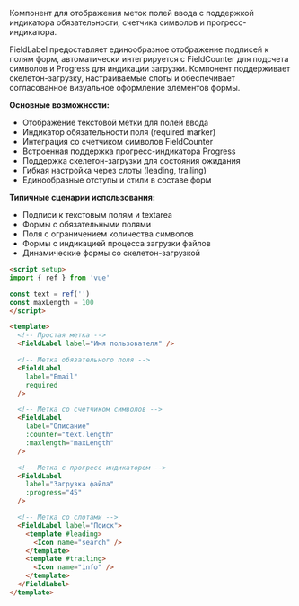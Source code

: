 Компонент для отображения меток полей ввода с поддержкой индикатора обязательности, счетчика символов и прогресс-индикатора.

FieldLabel предоставляет единообразное отображение подписей к полям форм, автоматически интегрируется с FieldCounter для подсчета символов и Progress для индикации загрузки. Компонент поддерживает скелетон-загрузку, настраиваемые слоты и обеспечивает согласованное визуальное оформление элементов формы.

**Основные возможности:**

- Отображение текстовой метки для полей ввода
- Индикатор обязательности поля (required marker)
- Интеграция со счетчиком символов FieldCounter
- Встроенная поддержка прогресс-индикатора Progress
- Поддержка скелетон-загрузки для состояния ожидания
- Гибкая настройка через слоты (leading, trailing)
- Единообразные отступы и стили в составе форм

**Типичные сценарии использования:**

- Подписи к текстовым полям и textarea
- Формы с обязательными полями
- Поля с ограничением количества символов
- Формы с индикацией процесса загрузки файлов
- Динамические формы со скелетон-загрузкой

```html
<script setup>
import { ref } from 'vue'

const text = ref('')
const maxLength = 100
</script>

<template>
  <!-- Простая метка -->
  <FieldLabel label="Имя пользователя" />

  <!-- Метка обязательного поля -->
  <FieldLabel
    label="Email"
    required
  />

  <!-- Метка со счетчиком символов -->
  <FieldLabel
    label="Описание"
    :counter="text.length"
    :maxlength="maxLength"
  />

  <!-- Метка с прогресс-индикатором -->
  <FieldLabel
    label="Загрузка файла"
    :progress="45"
  />

  <!-- Метка со слотами -->
  <FieldLabel label="Поиск">
    <template #leading>
      <Icon name="search" />
    </template>
    <template #trailing>
      <Icon name="info" />
    </template>
  </FieldLabel>
</template>
```

